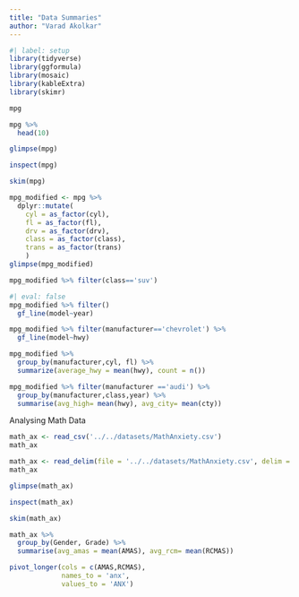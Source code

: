 ```yaml
---
title: "Data Summaries"
author: "Varad Akolkar"
---
```


```r
#| label: setup
library(tidyverse)
library(ggformula)
library(mosaic)
library(kableExtra)
library(skimr)
```

```r
mpg
```

```r
mpg %>% 
  head(10)
```

```r
glimpse(mpg)
```

```r
inspect(mpg)
```

```r
skim(mpg)
```

```r
mpg_modified <- mpg %>% 
  dplyr::mutate(
    cyl = as_factor(cyl),
    fl = as_factor(fl),
    drv = as_factor(drv),
    class = as_factor(class),
    trans = as_factor(trans)
    )
glimpse(mpg_modified)
```

```r
mpg_modified %>% filter(class=='suv') 
```

```r
#| eval: false
mpg_modified %>% filter()
  gf_line(model~year)
```

```r
mpg_modified %>% filter(manufacturer=='chevrolet') %>% 
  gf_line(model~hwy)
```

```r
mpg_modified %>%
  group_by(manufacturer,cyl, fl) %>%
  summarize(average_hwy = mean(hwy), count = n())
```

```r
mpg_modified %>% filter(manufacturer =='audi') %>% 
  group_by(manufacturer,class,year) %>% 
  summarise(avg_high= mean(hwy), avg_city= mean(cty))

```

Analysing Math Data

```r

math_ax <- read_csv('../../datasets/MathAnxiety.csv')
math_ax

```

```r

math_ax <- read_delim(file = '../../datasets/MathAnxiety.csv', delim = ';')
math_ax
```

```r
glimpse(math_ax)
```

```r
inspect(math_ax)

```

```r
skim(math_ax)
```

```r
math_ax %>% 
  group_by(Gender, Grade) %>% 
  summarise(avg_amas = mean(AMAS), avg_rcm= mean(RCMAS))

```

```r
pivot_longer(cols = c(AMAS,RCMAS),
             names_to = 'anx',
             values_to = 'ANX')
```

```         
```
